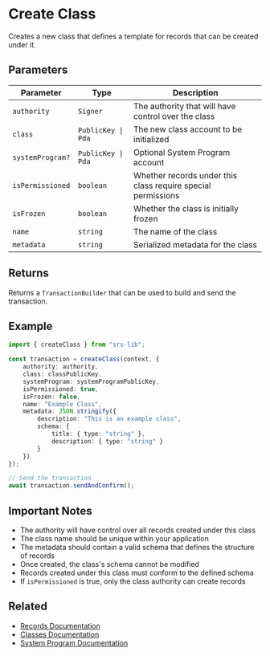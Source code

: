 # Create Class

Creates a new class that defines a template for records that can be created under it.

## Parameters

| Parameter | Type | Description |
|-----------|------|-------------|
| `authority` | `Signer` | The authority that will have control over the class |
| `class` | `PublicKey \| Pda` | The new class account to be initialized |
| `systemProgram?` | `PublicKey \| Pda` | Optional System Program account |
| `isPermissioned` | `boolean` | Whether records under this class require special permissions |
| `isFrozen` | `boolean` | Whether the class is initially frozen |
| `name` | `string` | The name of the class |
| `metadata` | `string` | Serialized metadata for the class |

## Returns

Returns a `TransactionBuilder` that can be used to build and send the transaction.

## Example

```typescript
import { createClass } from "srs-lib";

const transaction = createClass(context, {
    authority: authority,
    class: classPublicKey,
    systemProgram: systemProgramPublicKey,
    isPermissioned: true,
    isFrozen: false,
    name: "Example Class",
    metadata: JSON.stringify({
        description: "This is an example class",
        schema: {
            title: { type: "string" },
            description: { type: "string" }
        }
    })
});

// Send the transaction
await transaction.sendAndConfirm();
```

## Important Notes

- The authority will have control over all records created under this class
- The class name should be unique within your application
- The metadata should contain a valid schema that defines the structure of records
- Once created, the class's schema cannot be modified
- Records created under this class must conform to the defined schema
- If `isPermissioned` is true, only the class authority can create records

## Related

- [Records Documentation](../records)
- [Classes Documentation](../classes)
- [System Program Documentation](https://docs.solana.com/developing/runtime-facilities/programs#system-program) 